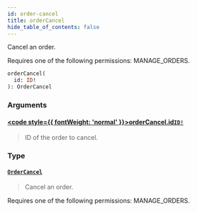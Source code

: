 ```yaml
---
id: order-cancel
title: orderCancel
hide_table_of_contents: false
---
```








Cancel an order. 

Requires one of the following permissions: MANAGE_ORDERS.

```graphql
orderCancel(
  id: ID!
): OrderCancel
```


### Arguments

#### [<code style={{ fontWeight: 'normal' }}>orderCancel.<b>id</b></code>](#)<Bullet />[`ID!`](../../../developer/api-reference/scalars/id) <Badge class="secondary" text="non-null"/> <Badge class="secondary" text="scalar"/>
> ID of the order to cancel.
> 

### Type

#### [`OrderCancel`](../../../developer/api-reference/objects/order-cancel) <Badge class="secondary" text="object"/>
> Cancel an order. 

Requires one of the following permissions: MANAGE_ORDERS.
> 





